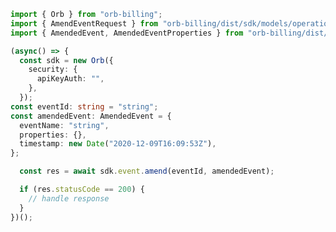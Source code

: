 ```typescript Amend.ts
import { Orb } from "orb-billing";
import { AmendEventRequest } from "orb-billing/dist/sdk/models/operations";
import { AmendedEvent, AmendedEventProperties } from "orb-billing/dist/sdk/models/shared";

(async() => {
  const sdk = new Orb({
    security: {
      apiKeyAuth: "",
    },
  });
const eventId: string = "string";
const amendedEvent: AmendedEvent = {
  eventName: "string",
  properties: {},
  timestamp: new Date("2020-12-09T16:09:53Z"),
};

  const res = await sdk.event.amend(eventId, amendedEvent);

  if (res.statusCode == 200) {
    // handle response
  }
})();
```
